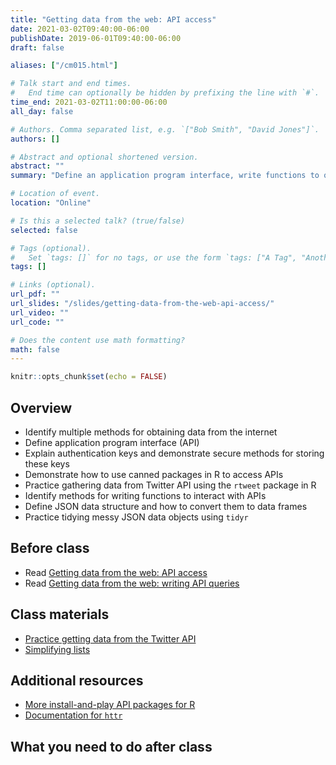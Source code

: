```yaml
---
title: "Getting data from the web: API access"
date: 2021-03-02T09:40:00-06:00
publishDate: 2019-06-01T09:40:00-06:00
draft: false

aliases: ["/cm015.html"]

# Talk start and end times.
#   End time can optionally be hidden by prefixing the line with `#`.
time_end: 2021-03-02T11:00:00-06:00
all_day: false

# Authors. Comma separated list, e.g. `["Bob Smith", "David Jones"]`.
authors: []

# Abstract and optional shortened version.
abstract: ""
summary: "Define an application program interface, write functions to query APIs, and practice tidying JSON objects."

# Location of event.
location: "Online"

# Is this a selected talk? (true/false)
selected: false

# Tags (optional).
#   Set `tags: []` for no tags, or use the form `tags: ["A Tag", "Another Tag"]` for one or more tags.
tags: []

# Links (optional).
url_pdf: ""
url_slides: "/slides/getting-data-from-the-web-api-access/"
url_video: ""
url_code: ""

# Does the content use math formatting?
math: false
---
```


```r
knitr::opts_chunk$set(echo = FALSE)
```

## Overview

* Identify multiple methods for obtaining data from the internet
* Define application program interface (API)
* Explain authentication keys and demonstrate secure methods for storing these keys
* Demonstrate how to use canned packages in R to access APIs
* Practice gathering data from Twitter API using the `rtweet` package in R
* Identify methods for writing functions to interact with APIs
* Define JSON data structure and how to convert them to data frames
* Practice tidying messy JSON data objects using `tidyr`

## Before class

* Read [Getting data from the web: API access](/notes/application-program-interface/)
* Read [Getting data from the web: writing API queries](/notes/write-an-api-function/)

## Class materials

* [Practice getting data from the Twitter API](/notes/twitter-api-practice/)
* [Simplifying lists](/notes/simplify-nested-lists/)

## Additional resources

* [More install-and-play API packages for R](https://github.com/ropensci/webservices)
* [Documentation for `httr`](https://cran.r-project.org/web/packages/httr/)

## What you need to do after class
